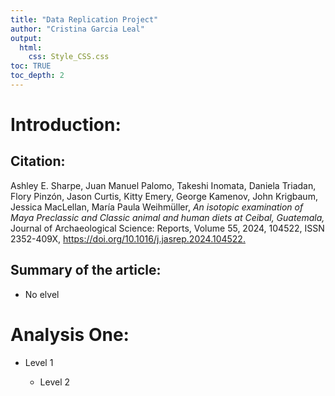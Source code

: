 ```yaml
---
title: "Data Replication Project"
author: "Cristina Garcia Leal"
output:
  html:
    css: Style_CSS.css
toc: TRUE
toc_depth: 2
---
```


# Introduction:

## Citation:

Ashley E. Sharpe, Juan Manuel Palomo, Takeshi Inomata, Daniela Triadan, Flory Pinzón, Jason Curtis, Kitty Emery, George Kamenov, John Krigbaum, Jessica MacLellan, María Paula Weihmüller, *An isotopic examination of Maya Preclassic and Classic animal and human diets at Ceibal, Guatemala,* Journal of Archaeological Science: Reports, Volume 55, 2024, 104522, ISSN 2352-409X, <https://doi.org/10.1016/j.jasrep.2024.104522.>

## Summary of the article:

-   No elvel

# Analysis One:

-   Level 1

    -   Level 2
